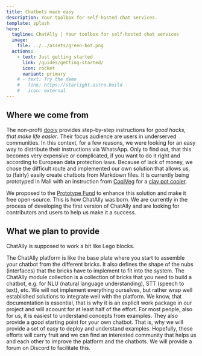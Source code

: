 ```yaml
---
title: Chatbots made easy
description: Your toolbox for self-hosted chat services.
template: splash
hero:
  tagline: ChatAlly | Your toolbox for self-hosted chat services
  image:
    file: ../../assets/green-bot.png
  actions:
    - text: Just getting started
      link: /guides/getting-started/
      icon: rocket
      variant: primary
    # - text: Try the demo
    #   link: https://starlight.astro.build
    #   icon: external
---
```



## Where we come from

The non-profti [dooiy](https://dooiy.org) provides step-by-step instructions for _good hacks, that make life easier_. Their focus audience are users in underserved communities. In this context, for a few reasons, we were looking for an easy way to distribute their instructions via WhatsApp. Only to find out, that this becomes very expensive or complicated, if you want to do it right and according to European data protection laws. Because of lack of money, we chose the difficult route and implemented our own solution that allows us, to (fairly) easily create chatbots from Markdown files. It is currently being prototyped in Mali with an instruction from [CoolVeg](https://www.coolveg.org/) for a [clay pot cooler](https://wa.me/491744899585/?text=%2Fcarl).

We proposed to the [Prototype Fund](https://prototypefund.de) to enhance this solution and make it free open-source. This is how ChatAlly was born. We are currently in the process of developing the first version of ChatAlly and are looking for contributors and users to help us make it a success.

## What we plan to provide

ChatAlly is supposed to work a bit like Lego blocks.

<CardGrid stagger>
  <Card title="The base plate" icon="base">
    The ChatAlly platform is like the base plate where you start to assemble your chatbot from the
    different bricks. It also defines the shape of the nubs (interfaces) that the bricks have to
    implement to fit into the system.
  </Card>
  <Card title="The bricks" icon="brick">
    The ChatAlly module collection is a collection of bricks that you need to build a chatbot, e.g.
    for NLU (natural language understanding), STT (speech to text), etc. We will not implement
    everything ourselves, but rather wrap well established solutions to integrate well with the
    platform.
  </Card>
  <Card title="The manual" icon="manual">
    We know, that documentation is essential, that is why it is an explicit work package in our
    project and will acoount for at least half of the effort.
  </Card>
  <Card title="Examples" icon="example">
    For most people, also for us, it is easiest to understand concepts from examples. They also
    provide a good starting point for your own chatbot. That is, why we will provide a set of easy
    to deploy and understand examples.
  </Card>
  <Card title="A community" icon="community">
    Hopefully, these efforts will carry fruit and we can find an interested community that helps us
    and each other to improve the platform and the chatbots. We will provide a forum on Discord to
    facilitate this.
  </Card>
</CardGrid>
